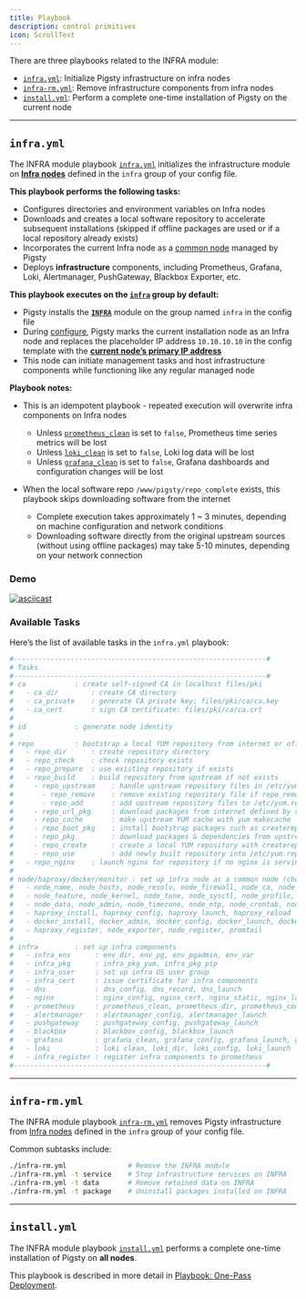 ```yaml
---
title: Playbook
description: control primitives
icon: ScrollText
---
```


There are three playbooks related to the INFRA module:

- [`infra.yml`](#infrayml): Initialize Pigsty infrastructure on infra nodes
- [`infra-rm.yml`](#infra-rmyml): Remove infrastructure components from infra nodes
- [`install.yml`](#installyml): Perform a complete one-time installation of Pigsty on the current node



------

## `infra.yml`

The INFRA module playbook [`infra.yml`](https://github.com/pgsty/pigsty/blob/main/infra.yml) initializes the infrastructure module on [**Infra nodes**](/node/arch#infra-node) defined in the `infra` group of your config file.

**This playbook performs the following tasks:**

- Configures directories and environment variables on Infra nodes
- Downloads and creates a local software repository to accelerate subsequent installations (skipped if offline packages are used or if a local repository already exists)
- Incorporates the current Infra node as a [common node](/node/arch#common-node) managed by Pigsty
- Deploys **infrastructure** components, including Prometheus, Grafana, Loki, Alertmanager, PushGateway, Blackbox Exporter, etc.

**This playbook executes on the [`infra`](/node/arch#infra-node) group by default:**

- Pigsty installs the [**`INFRA`**](/infra/) module on the group named `infra` in the config file
- During [configure](/config/configure), Pigsty marks the current installation node as an Infra node and replaces the placeholder IP address `10.10.10.10` in the config template with the [**current node’s primary IP address**](/prepare/hardware#network)
- This node can initiate management tasks and host infrastructure components while functioning like any regular managed node

**Playbook notes:**

- This is an idempotent playbook - repeated execution will overwrite infra components on Infra nodes
  - Unless [`prometheus_clean`](/infra/param#prometheus_clean) is set to `false`, Prometheus time series metrics will be lost
  - Unless [`loki_clean`](/infra/param#loki_clean) is set to `false`, Loki log data will be lost
  - Unless [`grafana_clean`](/infra/param#grafana_clean) is set to `false`, Grafana dashboards and configuration changes will be lost

- When the local software repo `/www/pigsty/repo_complete` exists, this playbook skips downloading software from the internet
  - Complete execution takes approximately 1 ~ 3 minutes, depending on machine configuration and network conditions
  - Downloading software directly from the original upstream sources (without using offline packages) may take 5-10 minutes, depending on your network connection

### Demo

[![asciicast](/img/asciinema/infra.svg)](https://asciinema.org/a/566412)

### Available Tasks

Here’s the list of available tasks in the `infra.yml` playbook:

```yaml
#--------------------------------------------------------------#
# Tasks
#--------------------------------------------------------------#
# ca            : create self-signed CA in localhost files/pki
#   - ca_dir        : create CA directory
#   - ca_private    : generate CA private key: files/pki/ca/ca.key
#   - ca_cert       : sign CA certificate: files/pki/ca/ca.crt
#
# id            : generate node identity
#
# repo          : bootstrap a local YUM repository from internet or offline packages
#   - repo_dir      : create repository directory
#   - repo_check    : check repository exists
#   - repo_prepare  : use existing repository if exists
#   - repo_build    : build repository from upstream if not exists
#     - repo_upstream    : handle upstream repository files in /etc/yum.repos.d
#       - repo_remove    : remove existing repository file if repo_remove == true
#       - repo_add       : add upstream repository files to /etc/yum.repos.d
#     - repo_url_pkg     : download packages from internet defined by repo_url_packages
#     - repo_cache       : make upstream YUM cache with yum makecache
#     - repo_boot_pkg    : install bootstrap packages such as createrepo_c, yum-utils, etc.
#     - repo_pkg         : download packages & dependencies from upstream repository
#     - repo_create      : create a local YUM repository with createrepo_c & modifyrepo_c
#     - repo_use         : add newly built repository into /etc/yum.repos.d
#   - repo_nginx    : launch nginx for repository if no nginx is serving
#
# node/haproxy/docker/monitor : set up infra node as a common node (check node.yml)
#   - node_name, node_hosts, node_resolv, node_firewall, node_ca, node_repo, node_pkg
#   - node_feature, node_kernel, node_tune, node_sysctl, node_profile, node_ulimit
#   - node_data, node_admin, node_timezone, node_ntp, node_crontab, node_vip
#   - haproxy_install, haproxy_config, haproxy_launch, haproxy_reload
#   - docker_install, docker_admin, docker_config, docker_launch, docker_image
#   - haproxy_register, node_exporter, node_register, promtail
#
# infra         : set up infra components
#   - infra_env      : env_dir, env_pg, env_pgadmin, env_var
#   - infra_pkg      : infra_pkg_yum, infra_pkg_pip
#   - infra_user     : set up infra OS user group
#   - infra_cert     : issue certificate for infra components
#   - dns            : dns_config, dns_record, dns_launch
#   - nginx          : nginx_config, nginx_cert, nginx_static, nginx_launch, nginx_certbot, nginx_reload, nginx_exporter
#   - prometheus     : prometheus_clean, prometheus_dir, prometheus_config, prometheus_launch, prometheus_reload
#   - alertmanager   : alertmanager_config, alertmanager_launch
#   - pushgateway    : pushgateway_config, pushgateway_launch
#   - blackbox       : blackbox_config, blackbox_launch
#   - grafana        : grafana_clean, grafana_config, grafana_launch, grafana_provision
#   - loki           : loki clean, loki_dir, loki_config, loki_launch
#   - infra_register : register infra components to prometheus
#--------------------------------------------------------------#
```




------

## `infra-rm.yml`

The INFRA module playbook [`infra-rm.yml`](https://github.com/pgsty/pigsty/blob/main/infra-rm.yml) removes Pigsty infrastructure from [Infra nodes](/node/arch#infra-node) defined in the `infra` group of your config file.

Common subtasks include:

```bash
./infra-rm.yml               # Remove the INFRA module
./infra-rm.yml -t service    # Stop infrastructure services on INFRA
./infra-rm.yml -t data       # Remove retained data on INFRA
./infra-rm.yml -t package    # Uninstall packages installed on INFRA
```






------

## `install.yml`

The INFRA module playbook [`install.yml`](https://github.com/pgsty/pigsty/blob/main/install.yml) performs a complete one-time installation of Pigsty on **all nodes**.

This playbook is described in more detail in [Playbook: One-Pass Deployment](/admin/playbook#deployment).